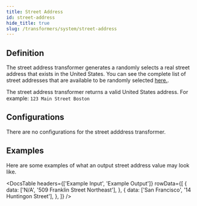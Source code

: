 ```yaml
---
title: Street Address
id: street-address
hide_title: true
slug: /transformers/system/street-address
---
```




<TransformerPageHeader
  title="Street Address"
  type="string"
  apiRef="https://github.com/nucleuscloud/neosync/blob/main/worker/internal/benthos/transformers/street_address.go"
/>

## Definition

The street address transformer generates a randomly selects a real street address that exists in the United States. You can see the complete list of street addresses that are available to be randomly selected [here.](https://github.com/nucleuscloud/neosync/blob/main/worker/internal/benthos/transformers/data-sets/addresses.json).

The street address transformer returns a valid United States address. For example:
`123 Main Street Boston`

## Configurations

There are no configurations for the street adddress transformer.

## Examples

Here are some examples of what an output street address value may look like.

<DocsTable
  headers={['Example Input', 'Example Output']}
  rowData={[
    {
      data: ['N/A', '509 Franklin Street Northeast'],
    },
    {
      data: ['San Francisco', '14 Huntingon Street'],
    },
  ]}
/>
